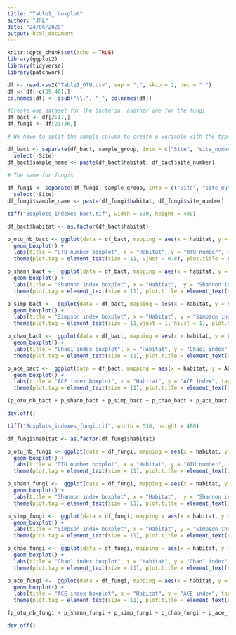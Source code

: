 ```yaml
---
title: "Table1_ boxplot"
author: "JRL"
date: "24/06/2020"
output: html_document
---
```


```r
knitr::opts_chunk$set(echo = TRUE)
library(ggplot2)
library(tidyverse)
library(patchwork)
```


```r
df <- read.csv2("Table1_OTU.csv", sep = ";", skip = 2, dec = ".")
df <- df[-c(39,40),]
colnames(df) <- gsub("\\.", "_", colnames(df))

#Create one dataset for the bacteria, another one for the fungi
df_bact <- df[2:17,]
df_fungi <- df[21:36,]
```

```r

# We have to split the sample column to create a variable with the type of soil (bulk/rhizosphere)

df_bact <- separate(df_bact, sample_group, into = c("Site", "site_number", "habitat" ), sep = " ", remove = FALSE) %>% 
  select(-Site)
df_bact$sample_name <- paste(df_bact$habitat, df_bact$site_number)
  
# The same for fungis

df_fungi <- separate(df_fungi, sample_group, into = c("Site", "site_number", "habitat" ), sep = " ", remove = FALSE) %>% 
  select(-Site)
df_fungi$sample_name <- paste(df_fungi$habitat, df_fungi$site_number)

```



```r

tiff("Boxplots_indexes_bact.tif", width = 530, height = 480)

df_bact$habitat <- as.factor(df_bact$habitat)

p_otu_nb_bact <- ggplot(data = df_bact, mapping = aes(x = habitat, y = OTU_number__richness_)) +
  geom_boxplot() +
  labs(title = "OTU number boxplot", x = "Habitat", y = "OTU number", tag = "A") +
  theme(plot.tag = element_text(size = 11, vjust = 0.8), plot.title = element_text(size = 11, face = "bold"))

p_shann_bact <-  ggplot(data = df_bact, mapping = aes(x = habitat, y = Shannon__s_index__diversity_)) +
  geom_boxplot() + 
  labs(title = "Shannon index boxplot", x = "Habitat",  y = "Shannon index", tag = "B") +
  theme(plot.tag = element_text(size = 11), plot.title = element_text(size = 11, face = "bold"))

p_simp_bact <-  ggplot(data = df_bact, mapping = aes(x = habitat, y = Simpson__s_index__diversity_)) +
  geom_boxplot() +
  labs(title = "Simpson index boxplot", x = "Habitat", y = "Simpson index", tag = "C") +
  theme(plot.tag = element_text(size = 11,vjust = 1, hjust = 1), plot.title = element_text(size = 11, face = "bold"))

p_chao_bact <-  ggplot(data = df_bact, mapping = aes(x = habitat, y = Chao1__richness_)) +
  geom_boxplot() + 
  labs(title = "Chao1 index boxplot", x = "Habitat", y = "Chao1 index", tag = "D") +
  theme(plot.tag = element_text(size = 11), plot.title = element_text(size = 11, face = "bold"))

p_ace_bact <-  ggplot(data = df_bact, mapping = aes(x = habitat, y = ACE__richness_)) +
  geom_boxplot() + 
  labs(title = "ACE index boxplot", x = "Habitat", y = "ACE index", tag = "E") +
  theme(plot.tag = element_text(size = 11), plot.title = element_text(size = 11, face = "bold"))

(p_otu_nb_bact + p_shann_bact + p_simp_bact + p_chao_bact + p_ace_bact )

dev.off()
```

```r

tiff("Boxplots_indexes_fungi.tif", width = 530, height = 480)

df_fungi$habitat <- as.factor(df_fungi$habitat)

p_otu_nb_fungi <- ggplot(data = df_fungi, mapping = aes(x = habitat, y = OTU_number__richness_)) +
  geom_boxplot() +
  labs(title = "OTU number boxplot", x = "Habitat", y = "OTU number", tag = "A") +
  theme(plot.tag = element_text(size = 11), plot.title = element_text(size = 11, face = "bold"))

p_shann_fungi <-  ggplot(data = df_fungi, mapping = aes(x = habitat, y = Shannon__s_index__diversity_)) +
  geom_boxplot() + 
  labs(title = "Shannon index boxplot", x = "Habitat",  y = "Shannon index", tag = "B") +
  theme(plot.tag = element_text(size = 11), plot.title = element_text(size = 11, face = "bold"))

p_simp_fungi <-  ggplot(data = df_fungi, mapping = aes(x = habitat, y = Simpson__s_index__diversity_)) +
  geom_boxplot() +
  labs(title = "Simpson index boxplot", x = "Habitat", y = "Simpson index", tag = "C") +
  theme(plot.tag = element_text(size = 11), plot.title = element_text(size = 11, face = "bold"))

p_chao_fungi <-  ggplot(data = df_fungi, mapping = aes(x = habitat, y = Chao1__richness_)) +
  geom_boxplot() + 
  labs(title = "Chao1 index boxplot", x = "Habitat", y = "Chao1 index", tag = "D") +
  theme(plot.tag = element_text(size = 11), plot.title = element_text(size = 11, face = "bold"))

p_ace_fungi <-  ggplot(data = df_fungi, mapping = aes(x = habitat, y = ACE__richness_)) +
  geom_boxplot() + 
  labs(title = "ACE index boxplot", x = "Habitat", y = "ACE index", tag = "E") +
  theme(plot.tag = element_text(size = 11), plot.title = element_text(size = 11, face = "bold"))

(p_otu_nb_fungi + p_shann_fungi + p_simp_fungi + p_chao_fungi + p_ace_fungi )

dev.off()
```

